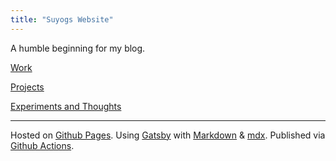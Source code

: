 ```yaml
---
title: "Suyogs Website"
---
```


A humble beginning for my blog.

[Work](/work)

[Projects](/projects)

[Experiments and Thoughts](/experiments)

---

Hosted on [Github Pages](https://pages.github.com/). 
Using [Gatsby](https://www.gatsbyjs.org/) with [Markdown](https://daringfireball.net/projects/markdown/) & [mdx](https://github.com/mdx-js/mdx). 
Published via [Github Actions](https://github.com/features/actions).

